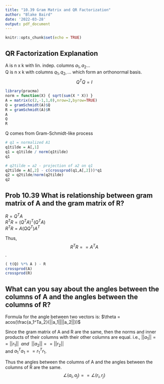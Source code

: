 ```yaml
---
title: "10.39 Gram Matrix and QR Factorization"
author: "Blake Baird"
date: '2022-03-28'
output: pdf_document
---
```


```r
knitr::opts_chunk$set(echo = TRUE)
```

## QR Factorization Explanation

A is n x k with lin. indep. columns $a_1, a_2 ...$  
Q is n x k with columns $q_1, q_2, ...$ which form an orthonormal basis.  
$$Q^TQ = I$$


```r
library(pracma)
norm = function(X) { sqrt(sum(X * X)) }
A = matrix(c(2,-1,1,0),nrow=2,byrow=TRUE)
Q = gramSchmidt(A)$Q
R = gramSchmidt(A)$R
A
Q
R
```
Q comes from Gram-Schmidt-like process
```r
# q1 = normalized A1
q1tilde = A[,1]
q1 = q1tilde / norm(q1tilde)
q1

# q2tilde = a2 - projection of a2 on q1
q2tilde = A[,2] - c(crossprod(q1,A[,2]))*q1  
q2 = q2tilde/norm(q2tilde)  
q2
```


## Prob 10.39 What is relationship between gram matrix of A and the gram matrix of R?

$R = Q^TA$  
$R^TR = (Q^TA)^T(Q^TA)$  
$R^TR = A ( Q Q^T ) A^T$  

Thus, $$R^TR == A^TA$$.   

```r
( t(Q) %*% A ) - R
crossprod(A)
crossprod(R)
```

## What can you say about the angles between the columns of A and the angles between the columns of R?

Formula for the angle between two vectors is:
$\theta = acos(\frac{a_1^Ta_2}{||a_1||||a_2||})$  

Since the gram matrix of A and R are the same, then the norms and inner
products of their columns with their other columns are equal. i.e.,
$||a_1|| == ||r_1||\ \ and\ \ ||a_2|| == ||r_2||$  
and $a_1^T a_1 == r_1^T r_1$.  
  
Thus the angles between the columns of A and the angles between
the columns of R are the same.  
$$\angle(a_i , a_j) == \angle(r_i , r_j)$$




